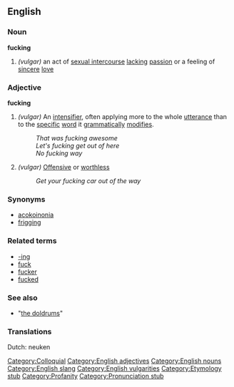 ==English==

===Noun===
'''fucking'''
# ''(vulgar)'' an act of [[sexual intercourse]] [[lack]]ing [[passion]] or a feeling of [[sincere]] [[love]]

===Adjective===
'''fucking'''
# ''(vulgar)'' An [[intensifier]], often applying more to the whole [[utterance]] than to the [[specific]] [[word]] it [[grammatically]] [[modifies]].
#: ''That was fucking awesome''
#: ''Let's fucking get out of here''
#: ''No fucking way''
# ''(vulgar)'' [[Offensive]] or [[worthless]]
#: ''Get your fucking car out of the way''

===Synonyms===
* [[acokoinonia]]
* [[frigging]]

===Related terms===
* [[-ing]]
* [[fuck]]
* [[fucker]]
* [[fucked]]

===See also===
* "[[the doldrums]]"

===Translations===
Dutch: neuken

[[Category:Colloquial]]
[[Category:English adjectives]]
[[Category:English nouns]]
[[Category:English slang]]
[[Category:English vulgarities]]
[[Category:Etymology stub]]
[[Category:Profanity]]
[[Category:Pronunciation stub]]